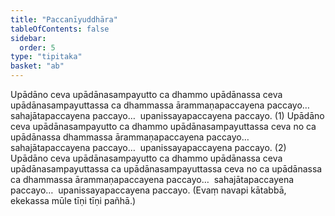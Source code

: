```yaml
---
title: "Paccanīyuddhāra"
tableOfContents: false
sidebar:
  order: 5
type: "tipitaka"
basket: "ab"
---
```



<DynamicBreadcrumb />

<Division number="112">

<Paragraph number="3794">
Upādāno ceva upādānasampayutto ca dhammo upādānassa ceva upādānasampayuttassa ca dhammassa ārammaṇapaccayena paccayo…  sahajātapaccayena paccayo…  upanissayapaccayena paccayo. (1)
</Paragraph>

<Paragraph number="3795">
Upādāno ceva upādānasampayutto ca dhammo upādānasampayuttassa ceva no ca upādānassa dhammassa ārammaṇapaccayena paccayo…  sahajātapaccayena paccayo…  upanissayapaccayena paccayo. (2)
</Paragraph>

<Paragraph number="3796">
Upādāno ceva upādānasampayutto ca dhammo upādānassa ceva upādānasampayuttassa ca upādānasampayuttassa ceva no ca upādānassa ca dhammassa ārammaṇapaccayena paccayo…  sahajātapaccayena paccayo…  upanissayapaccayena paccayo. (Evaṃ navapi kātabbā, ekekassa mūle tīṇi tīṇi pañhā.)
</Paragraph>
</Division>